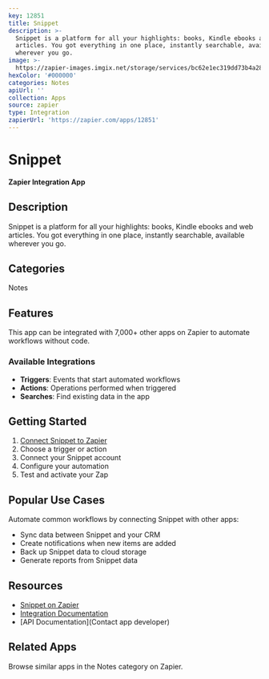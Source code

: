 ```yaml
---
key: 12851
title: Snippet
description: >-
  Snippet is a platform for all your highlights: books, Kindle ebooks and web
  articles. You got everything in one place, instantly searchable, available
  wherever you go.
image: >-
  https://zapier-images.imgix.net/storage/services/bc62e1ec319dd73b4a28cce8b2cea35f.png?auto=format%2Ccompress&ixlib=python-3.0.0&q=50
hexColor: '#000000'
categories: Notes
apiUrl: ''
collection: Apps
source: zapier
type: Integration
zapierUrl: 'https://zapier.com/apps/12851'
---
```

# Snippet

**Zapier Integration App**

## Description

Snippet is a platform for all your highlights: books, Kindle ebooks and web articles. You got everything in one place, instantly searchable, available wherever you go.

## Categories

Notes

## Features

This app can be integrated with 7,000+ other apps on Zapier to automate workflows without code.

### Available Integrations

- **Triggers**: Events that start automated workflows
- **Actions**: Operations performed when triggered
- **Searches**: Find existing data in the app

## Getting Started

1. [Connect Snippet to Zapier](https://zapier.com/apps/12851)
2. Choose a trigger or action
3. Connect your Snippet account
4. Configure your automation
5. Test and activate your Zap

## Popular Use Cases

Automate common workflows by connecting Snippet with other apps:

- Sync data between Snippet and your CRM
- Create notifications when new items are added
- Back up Snippet data to cloud storage
- Generate reports from Snippet data

## Resources

- [Snippet on Zapier](https://zapier.com/apps/12851)
- [Integration Documentation](https://zapier.com/apps/12851/integrations)
- [API Documentation](Contact app developer)

## Related Apps

Browse similar apps in the Notes category on Zapier.
